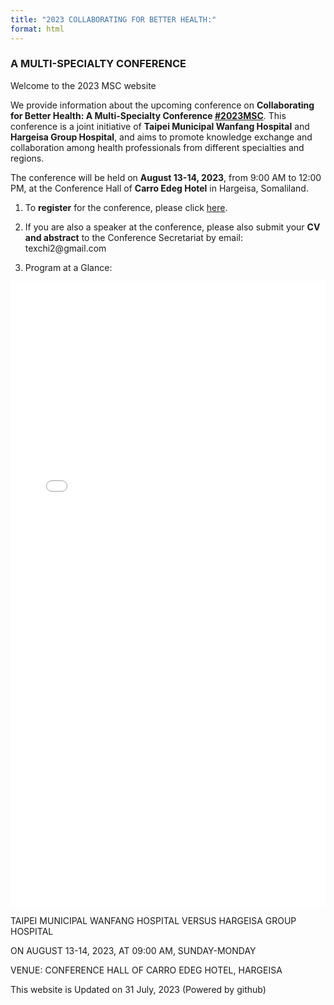 ```yaml
---
title: "2023 COLLABORATING FOR BETTER HEALTH:"
format: html
---
```


### A MULTI-SPECIALTY CONFERENCE ###

Welcome to the 2023 MSC website <p id="date"></p>

We provide information about the upcoming conference on **Collaborating for Better Health: A Multi-Specialty Conference <a href="https://m.facebook.com/story.php?story_fbid=pfbid0GW6vxSWAnPsC8nnvBzZjmRswTJdKEpDSM77wYmjNFaZKJfB1XQem2JNqNnWN3AhWl&id=100094220689116&mibextid=qC1gEa">#2023MSC</a>**. This conference is a joint initiative of **Taipei Municipal Wanfang Hospital** and **Hargeisa Group Hospital**, and aims to promote knowledge exchange and collaboration among health professionals from different specialties and regions.

The conference will be held on **August 13-14, 2023**, from 9:00 AM to 12:00 PM, at the Conference Hall of **Carro Edeg Hotel** in Hargeisa, Somaliland.



1) To **register** for the conference, please click <a href="https://shorturl.at/bpsvy">here</a>.

2) If you are also a speaker at the conference, please also submit your **CV and abstract** to the Conference Secretariat by email: texchi2@gmail.com

3) Program at a Glance:





<embed 
  type="application/pdf" 
  src="TMM_SLN_tikzposter_2023August_portrait_agenda__TMM_Conference_.pdf"
  width="100%" 
  height="1000px"
  zoom="130%"
>





TAIPEI MUNICIPAL WANFANG HOSPITAL VERSUS HARGEISA GROUP HOSPITAL

ON AUGUST 13-14, 2023, AT 09:00 AM, SUNDAY-MONDAY

VENUE: CONFERENCE HALL OF CARRO EDEG HOTEL, HARGEISA
  
  
This website is Updated on 31 July, 2023
(Powered by github)

<script>
document.getElementById("date").innerHTML = Date();
</script>

